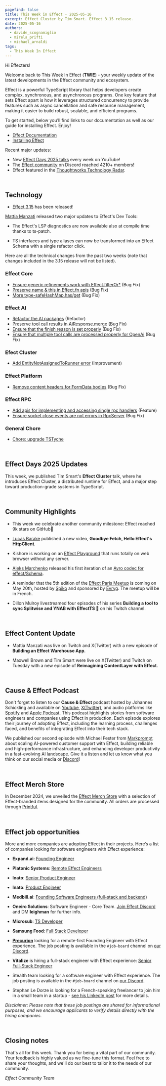 ```yaml
---
pagefind: false
title: This Week in Effect - 2025-05-16
excerpt: Effect Cluster by Tim Smart. Effect 3.15 release. 
date: 2025-05-16
authors:
  - davide_scognamiglio
  - mirela_prifti
  - michael_arnaldi
tags:
  - This Week In Effect
---
```



Hi Effecters!

Welcome back to This Week In Effect (**TWIE**) - your weekly update of the latest developments in the Effect community and ecosystem.

Effect is a powerful TypeScript library that helps developers create complex, synchronous, and asynchronous programs. One key feature that sets Effect apart is how it leverages structured concurrency to provide features such as async cancellation and safe resource management, making it easier to build robust, scalable, and efficient programs.

To get started, below you’ll find links to our documentation as well as our guide for installing Effect. Enjoy!

- [Effect Documentation](/docs/getting-started/introduction/)
- [Installing Effect](/docs/getting-started/installation/)

Recent major updates:

- New [Effect Days 2025 talks](https://www.youtube.com/playlist?list=PLDf3uQLaK2B9bEBZbwMv04e_zSbRNPKH6) every week on YouTube! 
- The [Effect community](https://discord.gg/effect-ts) on Discord reached 4210+ members!
- Effect featured in the [Thoughtworks Technology Radar](https://www.thoughtworks.com/radar/languages-and-frameworks/effect).

&nbsp;

## Technology

- [Effect 3.15](https://effect.website/blog/releases/effect/315) has been released!

  <Tweet id="1921743050394444041" />

[Mattia Manzati](https://x.com/MattiaManzati) released two major updates to Effect's Dev Tools:

- The Effect's LSP diagnostics are now available also at compile time thanks to ts-patch.
  <Tweet id="1921943196851950036" />

- TS interfaces and type aliases can now be transformed into an Effect Schema with a single refactor click.
  <Tweet id="1922589657314828621" />

Here are all the technical changes from the past two weeks (note that changes included in the 3.15 release will not be listed).

### Effect Core
- [Ensure generic refinements work with Effect.filterOr*](https://github.com/Effect-TS/effect/pull/4870) (Bug Fix)
- [Preserve name & this in Effect.fn apis](https://github.com/Effect-TS/effect/pull/4857) (Bug Fix)
- [More type-safeHashMap.has/get](https://github.com/Effect-TS/effect/pull/4659) (Bug Fix)

### Effect AI
- [Refactor the AI packages](https://github.com/Effect-TS/effect/pull/4766) (Refactor)
- [Preserve tool call results in AiResponse.merge](https://github.com/Effect-TS/effect/pull/4866) (Bug Fix)
- [Ensure that the finish reason is set properly](https://github.com/Effect-TS/effect/pull/4878) (Bug Fix)
- [Ensure that multiple tool calls are processed properly for OpenAi](https://github.com/Effect-TS/effect/pull/4880) (Bug Fix)

### Efect Cluster
- [Add EntityNotAssignedToRunner error](https://github.com/Effect-TS/effect/pull/4883) (Improvement)

### Effect Platform
- [Remove content headers for FormData bodies](https://github.com/Effect-TS/effect/pull/4882) (Bug Fix)

### Effect RPC
- [Add apis for implementing and accessing single rpc handlers](https://github.com/Effect-TS/effect/pull/4858) (Feature)
- [Ensure socket close events are not errors in RpcServer](https://github.com/Effect-TS/effect/pull/4860) (Bug Fix)

### General Chore
- [Chore: upgrade TSTyche](https://github.com/Effect-TS/effect/pull/4745)


&nbsp;

## Effect Days 2025 Updates

This week, we published Tim Smart's **Effect Cluster** talk, where he introduces Effect Cluster, a distributed runtime for Effect, and a major step toward production-grade systems in TypeScript.
<YouTube
  id="https://www.youtube.com/embed/4lEDdMuTDJg?si=JI18K3wOc1IL_9G6"
  title="Effect Cluster | Tim Smart (Effect Days 2025)"
/>

&nbsp;

## Community Highlights

- This week we celebrate another community milestone: Effect reached 9k stars on GitHub🌟

  <Tweet id="1922982695820259331" />

- [Lucas Barake](https://www.youtube.com/@lucas-barake) published a new video, **Goodbye Fetch, Hello Effect's HttpClient**.
  <YouTube
  id="https://www.youtube.com/embed/VQy8VrvX24s?si=zDkBr2gZetMQLt2W"
  title="Goodbye Fetch, Hello Effect's HttpClient"
  />

- Kishore is working on an [Effect Playground](https://effect-ts.vercel.app/playground) that runs totally on web browser without any server.

- [Aleks Marchenko](https://github.com/AMar4enko) released his first iteration of an [Avro codec for effect/Schema](https://github.com/AMar4enko/effect-schema-avro).

- A reminder that the 5th edition of the [Effect Paris Meetup](https://www.meetup.com/fr-FR/effect-paris/events/307558421) is coming on May 20th, hosted by [Spiko](https://www.spiko.io/) and sponsored by [Evryg](https://www.evryg.com/en). The meetup will be in French.
  <Tweet id="1917474538104754182" />

- Dillon Mulroy livestreamed four episodes of his series **Building a tool to sync Splitwise and YNAB with EffectTS 🚀** on his Twitch channel.

  <TwitchPlayerNonInteractive video="2456805012" />

&nbsp;
## Effect Content Update

- Mattia Manzati was live on Twitch and X(Twitter) with a new episode of **Building an Effect Warehouse App**.
  <Tweet id="1922207195032162475" />

- Maxwell Brown and Tim Smart were live on X(Twitter) and Twitch on Tuesday with a new episode of **Reimagining ContentLayer with Effect**.
  <Tweet id="1922761447609622725" />

&nbsp;


## Cause & Effect Podcast

Don't forget to listen to our **Cause & Effect** podcast hosted by Johannes Schickling and available on [Youtube](https://www.youtube.com/@effect-ts), [X(Twitter)](https://x.com/EffectTS_/status/1861446144137531585), and audio platforms like [Spotify](https://open.spotify.com/episode/7Bkn7A8EXnoqWWmI0czAdz) and [Apple Podcast](https://podcasts.apple.com/us/podcast/cause-effect/id1781879869). This podcast highlights stories from software engineers and companies using Effect in production. Each episode explores their journey of adopting Effect, including the learning process, challenges faced, and benefits of integrating Effect into their tech stack.

We published our second episode with Michael Fester from [Markprompt](https://markprompt.com/) about scaling AI-powered customer support with Effect, building reliable and high-performance infrastructure, and enhancing developer productivity in a fast-evolving AI landscape. Give it a listen and let us know what you think on our social media or [Discord](https://discord.gg/effect-ts)!

<YouTube
  id="https://www.youtube.com/embed/8lz9-0y58Jc?si=YsdegK9T-axfe_Vm"
  title="Scaling AI for Customer Support at Markprompt with Effect | Cause & Effect #2"
/>

&nbsp;

## Effect Merch Store

In December 2024, we unveiled the [Effect Merch Store](https://effect.website/merch) with a selection of Effect-branded items designed for the community. All orders are processed through [Printful](https://www.printful.com/).

<Tweet id="1868605126862385238" />

&nbsp;

## Effect job opportunities

More and more companies are adopting Effect in their projects. Here’s a list of companies looking for software engineers with Effect experience:

- **Expand.ai**: [Founding Engineer](https://www.expand.ai/careers/founding-engineer)

- **Platonic Systems**: [Remote Effect Engineers](https://twitter.com/platonicsystems/status/1861470819861311945)

- **Inato**: [Senior Product Engineer](https://jobs.lever.co/inato/2bbbe759-d4ce-4cc4-8267-8bc998189469)

- **Inato**: [Product Engineer](https://jobs.lever.co/inato/6df2d1e3-ce0a-487b-a930-840759803d44)

- **Medbill.ai**: [Founding Software Engineers (full-stack and backend)](https://www.linkedin.com/posts/codingtom_medbill-ai-activity-7260092522708762624-N7TH)

- **Oneiro Solutions**: Software Engineer - Core Team. [Join Effect Discord](https://discord.com/channels/795981131316985866/796153351372275743) and DM **leighman** for further info.

- **Microsub**: [TS Developer](https://x.com/0xdownshift/status/1880013835878154510)

- **Samsung Food**: [Full Stack Developer](https://whisk.bamboohr.com/careers/110)

- **[Precurion](https://precurion.com/)** looking for a remote‑first Founding Engineer with Effect experience. The job posting is available in the `#job-board` channel on [our Discord](https://discord.com/channels/795981131316985866/796153351372275743/1362610725931061258).

- **Vitalize** is hiring a full-stack engineer with Effect experience: [Senior Full-Stack Engineer](https://jobs.ashbyhq.com/vitalize/d907ba5f-0f2f-4bb4-931a-1680d6daf81a)

- Stealth team looking for a software engineer with Effect experience. The job posting is available in the `#job-board` channel on [our Discord](https://discord.com/channels/795981131316985866/796153351372275743/1362610725931061258).

- Stephan Le Dorze is looking for a French-speaking freelancer to join him in a small team in a startup - [see his LinkedIn post](https://www.linkedin.com/posts/stephaneledorze_mission-longue-avec-moi-entre-autre-activity-7310947252741570560-Bqsh/) for more details.

_Disclaimer: Please note that these job postings are shared for informational purposes, and we encourage applicants to verify details directly with the hiring companies._

&nbsp;

## Closing notes

That's all for this week. Thank you for being a vital part of our community. Your feedback is highly valued as we fine-tune this format. Feel free to share your thoughts, and we'll do our best to tailor it to the needs of our community.

_Effect Community Team_
